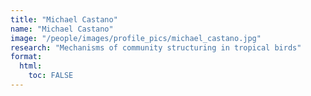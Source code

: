 ```yaml
---
title: "Michael Castano"
name: "Michael Castano"
image: "/people/images/profile_pics/michael_castano.jpg"
research: "Mechanisms of community structuring in tropical birds"
format:
  html:
    toc: FALSE
---
```


